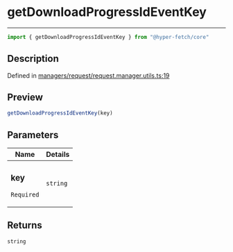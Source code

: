 

# getDownloadProgressIdEventKey

<div class="api-docs__separator" data-reactroot="">

---

</div><div class="api-docs__import" data-reactroot="">

```ts
import { getDownloadProgressIdEventKey } from "@hyper-fetch/core"
```

</div><div class="api-docs__section">

## Description

</div><div class="api-docs__description"><span class="api-docs__do-not-parse">



</span></div><p class="api-docs__definition">

Defined in [managers/request/request.manager.utils.ts:19](https://github.com/BetterTyped/hyper-fetch/blob/3f01c37e/packages/core/src/managers/request/request.manager.utils.ts#L19)

</p><div class="api-docs__section">

## Preview

</div><div class="api-docs__preview fn">

```ts
getDownloadProgressIdEventKey(key)
```

</div><div class="api-docs__section">

## Parameters

</div><div class="api-docs__parameters"><table><thead><tr><th>Name</th><th>Details</th></tr></thead><tbody><tr param-data="key"><td class="api-docs__param-name required">

### key 

`Required`

</td><td class="api-docs__param-type">

`string`

</td></tr></tbody></table></div><div class="api-docs__section">

## Returns

</div><div class="api-docs__returns">

```ts
string
```

</div>